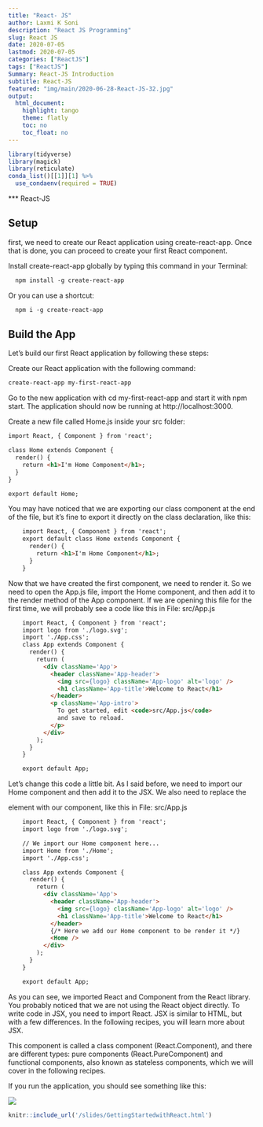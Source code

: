 ```yaml
---
title: "React- JS"
author: Laxmi K Soni 
description: "React JS Programming"
slug: React JS 
date: 2020-07-05
lastmod: 2020-07-05
categories: ["ReactJS"]
tags: ["ReactJS"]
Summary: React-JS Introduction
subtitle: React-JS
featured: "img/main/2020-06-28-React-JS-32.jpg"
output:
  html_document:
    highlight: tango
    theme: flatly
    toc: no
    toc_float: no
---
```


```r
library(tidyverse)
library(magick)
library(reticulate)
conda_list()[[1]][1] %>% 
  use_condaenv(required = TRUE)

```

*** React-JS


## Setup

first, we need to create our React application using create-react-app. Once that is done, you can proceed to create your first React component.


Install create-react-app globally by typing this command in your Terminal:

```html
  npm install -g create-react-app
```
Or you can use a shortcut:

```html
  npm i -g create-react-app
```

## Build the App

Let's build our first React application by following these steps:

Create our React application with the following command:

```html
create-react-app my-first-react-app
```

Go to the new application with cd my-first-react-app and start it with npm start.
The application should now be running at http://localhost:3000.

Create a new file called Home.js inside your src folder:

```html

import React, { Component } from 'react';

class Home extends Component {
  render() {
    return <h1>I'm Home Component</h1>;
  }
}

export default Home;
```

You may have noticed that we are exporting our class component at the end of the file, but it's fine to export it directly on the class declaration, like this:
```html
    import React, { Component } from 'react';
    export default class Home extends Component {
      render() {
        return <h1>I'm Home Component</h1>;
      }
    }
```

Now that we have created the first component, we need to render it. So we need to open the App.js file, import the Home component, and then add it to the render method of the App component. If we are opening this file for the first time, we will probably see a code like this in File: src/App.js

```html
    import React, { Component } from 'react';
    import logo from './logo.svg';
    import './App.css';
    class App extends Component {
      render() {
        return (
          <div className='App'>
            <header className='App-header'>
              <img src={logo} className='App-logo' alt='logo' />
              <h1 className='App-title'>Welcome to React</h1>
            </header>
            <p className='App-intro'>
              To get started, edit <code>src/App.js</code> 
              and save to reload.
            </p>
          </div>
        );
      }
    }

    export default App;
```    

Let's change this code a little bit. As I said before, we need to import our Home component and then add it to the JSX. We also need to replace the <p> element with our component, like this in File: src/App.js

```html
    import React, { Component } from 'react';
    import logo from './logo.svg';

    // We import our Home component here...
    import Home from './Home';
    import './App.css';

    class App extends Component {
      render() {
        return (
          <div className='App'>
            <header className='App-header'>
              <img src={logo} className='App-logo' alt='logo' />
              <h1 className='App-title'>Welcome to React</h1>
            </header>
            {/* Here we add our Home component to be render it */}
            <Home />
          </div>
        );
      }
    }

    export default App;
```    


As you can see, we imported React and Component from the React library. You probably noticed that we are not using the React object directly. To write code in JSX, you need to import React. JSX is similar to HTML, but with a few differences. In the following recipes, you will learn more about JSX.

This component is called a class component (React.Component), and there are different types: pure components (React.PureComponent) and functional components, also known as stateless components, which we will cover in the following recipes.

If you run the application, you should see something like this:

![](/img/main/reactapp.png)


```r
knitr::include_url('/slides/GettingStartedwithReact.html')
```


